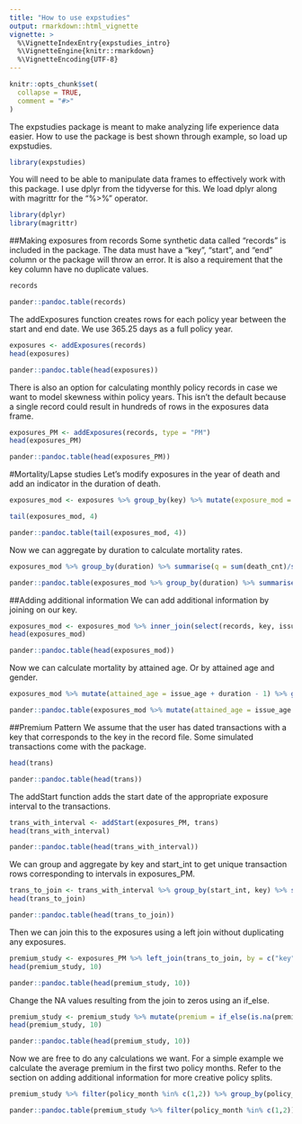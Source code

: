 ---
title: "How to use expstudies"
output: rmarkdown::html_vignette
vignette: >
  %\VignetteIndexEntry{expstudies_intro}
  %\VignetteEngine{knitr::rmarkdown}
  %\VignetteEncoding{UTF-8}
---

```{r, include = FALSE}
knitr::opts_chunk$set(
  collapse = TRUE,
  comment = "#>"
)
```

The expstudies package is meant to make analyzing life experience data easier. How to use the package is best shown through example, so load up expstudies.

```{r setup}
library(expstudies)
```
You will need to be able to manipulate data frames to effectively work with this package. I use dplyr from the tidyverse for this. We load dplyr along with magrittr for the "%>%" operator.
```{r message = FALSE}
library(dplyr)
library(magrittr)
```

##Making exposures from records
Some synthetic data called "records" is included in the package. The data must have a "key", "start", and "end" column or the package will throw an error. It is also a requirement that the key column have no duplicate values. 
```{r, results = "hide"}
records
```
```{r, results = "asis", echo = FALSE}
pander::pandoc.table(records)
```
The addExposures function creates rows for each policy year between the start and end date. We use 365.25 days as a full policy year. 
```{r, results = "hide"}
exposures <- addExposures(records)
head(exposures)
```
```{r, results = "asis", echo = FALSE}
pander::pandoc.table(head(exposures))
```
There is also an option for calculating monthly policy records in case we want to model skewness within policy years. This isn't the default because a single record could result in hundreds of rows in the exposures data frame.
```{r, results = "hide"}
exposures_PM <- addExposures(records, type = "PM")
head(exposures_PM)
```
```{r, results = "asis", echo = FALSE}
pander::pandoc.table(head(exposures_PM))
```

#Mortality/Lapse studies
Let's modify exposures in the year of death and add an indicator in the duration of death.
```{r, results = "hide"}
exposures_mod <- exposures %>% group_by(key) %>% mutate(exposure_mod = if_else(duration == max(duration), 1, exposure), death_cnt = if_else(duration == max(duration), 1, 0)) %>% ungroup()

tail(exposures_mod, 4)
```
```{r, results = "asis", echo = FALSE}
pander::pandoc.table(tail(exposures_mod, 4))
```
Now we can aggregate by duration to calculate mortality rates.
```{r, results = "hide"}
exposures_mod %>% group_by(duration) %>% summarise(q = sum(death_cnt)/sum(exposure_mod))
```
```{r, results = "asis", echo = FALSE}
pander::pandoc.table(exposures_mod %>% group_by(duration) %>% summarise(q = sum(death_cnt)/sum(exposure_mod)))
```
##Adding additional information
We can add additional information by joining on our key.
```{r, results = "hide"}
exposures_mod <- exposures_mod %>% inner_join(select(records, key, issue_age, gender), by = "key")
head(exposures_mod)
```
```{r, results = "asis", echo = FALSE}
pander::pandoc.table(head(exposures_mod))
```
Now we can calculate mortality by attained age. Or by attained age and gender.
```{r, results = "hide"}
exposures_mod %>% mutate(attained_age = issue_age + duration - 1) %>% group_by(attained_age, gender) %>% summarise(q = sum(death_cnt)/sum(exposure_mod)) %>% tail()
```
```{r, results = "asis", echo = FALSE}
pander::pandoc.table(exposures_mod %>% mutate(attained_age = issue_age + duration - 1) %>% group_by(attained_age, gender) %>% summarise(q = sum(death_cnt)/sum(exposure_mod)) %>% tail())
```
##Premium Pattern
We assume that the user has dated transactions with a key that corresponds to the key in the record file. Some simulated transactions come with the package.
```{r, results = "hide"}
head(trans)
```
```{r, results = "asis", echo = FALSE}
pander::pandoc.table(head(trans))
```
The addStart function adds the start date of the appropriate exposure interval to the transactions. 
```{r, results = "hide"}
trans_with_interval <- addStart(exposures_PM, trans)
head(trans_with_interval)
```
```{r, results = "asis", echo = FALSE}
pander::pandoc.table(head(trans_with_interval))
```
We can group and aggregate by key and start_int to get unique transaction rows corresponding to intervals in exposures_PM. 
```{r, results = "hide"}
trans_to_join <- trans_with_interval %>% group_by(start_int, key) %>% summarise(premium = sum(amt))
head(trans_to_join)
```
```{r, results = "asis", echo = FALSE}
pander::pandoc.table(head(trans_to_join))
```
Then we can join this to the exposures using a left join without duplicating any exposures.
```{r, results = "hide"}
premium_study <- exposures_PM %>% left_join(trans_to_join, by = c("key", "start_int"))
head(premium_study, 10)
```
```{r, results = "asis", echo = FALSE}
pander::pandoc.table(head(premium_study, 10))
```
Change the NA values resulting from the join to zeros using an if_else.
```{r, results = "hide"}
premium_study <- premium_study %>% mutate(premium = if_else(is.na(premium), 0, premium))
head(premium_study, 10)
```
```{r, results = "asis", echo = FALSE}
pander::pandoc.table(head(premium_study, 10))
```
Now we are free to do any calculations we want. For a simple example we calculate the average premium in the first two policy months. Refer to the section on adding additional information for more creative policy splits. 
```{r, results = "hide"}
premium_study %>% filter(policy_month %in% c(1,2)) %>% group_by(policy_month) %>% summarise(avg_premium = mean(premium))
```
```{r, results = "asis", echo = FALSE}
pander::pandoc.table(premium_study %>% filter(policy_month %in% c(1,2)) %>% group_by(policy_month) %>% summarise(avg_premium = mean(premium)))
```
